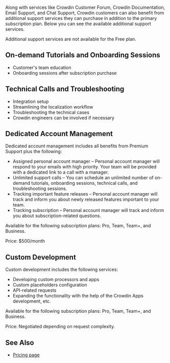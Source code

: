 
Along with services like Crowdin Customer Forum, Crowdin Documentation, Email Support, and Chat Support, Crowdin customers can also benefit from additional support services they can purchase in addition to the primary subscription plan. Below you can see the available additional support services.

<Aside>Additional support services are not available for the Free plan.</Aside>

## On-demand Tutorials and Onboarding Sessions

* Customer's team education
* Onboarding sessions after subscription purchase

## Technical Calls and Troubleshooting

* Integration setup
* Streamlining the localization workflow
* Troubleshooting the technical cases
* Crowdin engineers can be involved if necessary

## Dedicated Account Management

Dedicated account management includes all benefits from Premium Support plus the following:

* Assigned personal account manager &ndash; Personal account manager will respond to your emails with high priority. Your team will be provided with a dedicated link to a call with a manager.
* Unlimited support calls &ndash; You can schedule an unlimited number of on-demand tutorials, onboarding sessions, technical calls, and troubleshooting sessions.
* Tracking important feature releases &ndash; Personal account manager will track and inform you about newly released features important to your team.
* Tracking subscription &ndash; Personal account manager will track and inform you about subscription-related questions.

Available for the following subscription plans: Pro, Team, Team+, and Business.

Price: $500/month

## Custom Development

Custom development includes the following services:

* Developing custom processors and apps
* Custom placeholders configuration
* API-related requests
* Expanding the functionality with the help of the Crowdin Apps development, etc.

Available for the following subscription plans: Pro, Team, Team+, and Business.

Price: Negotiated depending on request complexity.

## See Also

* [Pricing page](https://crowdin.com/pricing)
